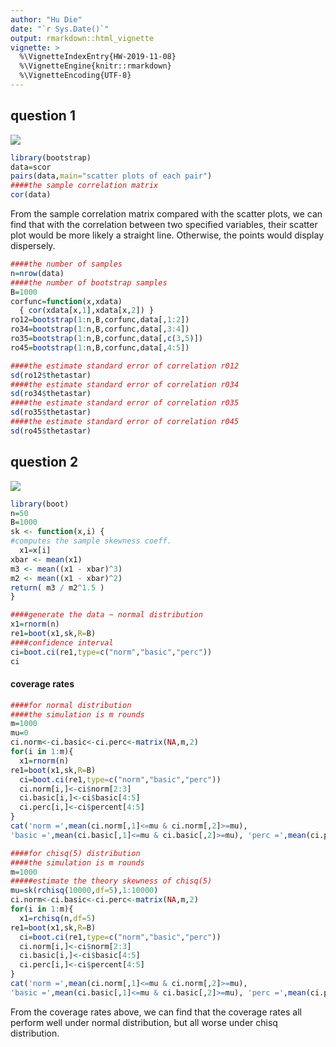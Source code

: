 ```yaml
---
author: "Hu Die"
date: "`r Sys.Date()`"
output: rmarkdown::html_vignette
vignette: >
  %\VignetteIndexEntry{HW-2019-11-08}
  %\VignetteEngine{knitr::rmarkdown}
  %\VignetteEncoding{UTF-8}
---
```


## question 1
![](1108q1.PNG)

```r
library(bootstrap)
data=scor
pairs(data,main="scatter plots of each pair")
####the sample correlation matrix
cor(data)
```

From the sample correlation matrix compared with the scatter plots, we can find that with the correlation between two specified variables, their scatter plot would be more likely a straight line. Otherwise, the points would display dispersely.

```r
####the number of samples
n=nrow(data)
####the number of bootstrap samples
B=1000
corfunc=function(x,xdata)
  { cor(xdata[x,1],xdata[x,2]) }
ro12=bootstrap(1:n,B,corfunc,data[,1:2])
ro34=bootstrap(1:n,B,corfunc,data[,3:4])
ro35=bootstrap(1:n,B,corfunc,data[,c(3,5)])
ro45=bootstrap(1:n,B,corfunc,data[,4:5])

####the estimate standard error of correlation r012
sd(ro12$thetastar)
####the estimate standard error of correlation r034
sd(ro34$thetastar)
####the estimate standard error of correlation r035
sd(ro35$thetastar)
####the estimate standard error of correlation r045
sd(ro45$thetastar)
```

## question 2
![](1108q2.PNG)

```r
library(boot)
n=50
B=1000
sk <- function(x,i) {
#computes the sample skewness coeff.
  x1=x[i]
xbar <- mean(x1)
m3 <- mean((x1 - xbar)^3)
m2 <- mean((x1 - xbar)^2)
return( m3 / m2^1.5 )
}

####generate the data ~ normal distribution
x1=rnorm(n)
re1=boot(x1,sk,R=B)
####confidence interval
ci=boot.ci(re1,type=c("norm","basic","perc"))
ci
```

#### coverage rates

```r
####for normal distribution
####the simulation is m rounds
m=1000
mu=0
ci.norm<-ci.basic<-ci.perc<-matrix(NA,m,2)
for(i in 1:m){
  x1=rnorm(n)
re1=boot(x1,sk,R=B)
  ci=boot.ci(re1,type=c("norm","basic","perc"))
  ci.norm[i,]<-ci$norm[2:3]
  ci.basic[i,]<-ci$basic[4:5]
  ci.perc[i,]<-ci$percent[4:5]
}
cat('norm =',mean(ci.norm[,1]<=mu & ci.norm[,2]>=mu),
'basic =',mean(ci.basic[,1]<=mu & ci.basic[,2]>=mu), 'perc =',mean(ci.perc[,1]<=mu & ci.perc[,2]>=mu))


```


```r
####for chisq(5) distribution
####the simulation is m rounds
m=1000
#####estimate the theory skewness of chisq(5)
mu=sk(rchisq(10000,df=5),1:10000)
ci.norm<-ci.basic<-ci.perc<-matrix(NA,m,2)
for(i in 1:m){
  x1=rchisq(n,df=5)
re1=boot(x1,sk,R=B)
  ci=boot.ci(re1,type=c("norm","basic","perc"))
  ci.norm[i,]<-ci$norm[2:3]
  ci.basic[i,]<-ci$basic[4:5]
  ci.perc[i,]<-ci$percent[4:5]
}
cat('norm =',mean(ci.norm[,1]<=mu & ci.norm[,2]>=mu),
'basic =',mean(ci.basic[,1]<=mu & ci.basic[,2]>=mu), 'perc =',mean(ci.perc[,1]<=mu & ci.perc[,2]>=mu))

```

From the coverage rates above, we can find that the coverage rates all perform well under normal distribution, but all worse under chisq distribution.